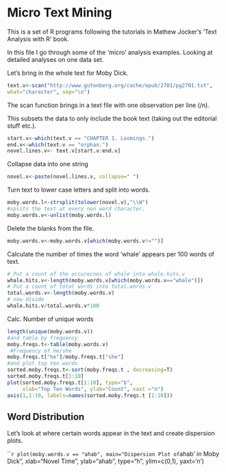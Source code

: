 Micro Text Mining
========================================================

This is a set of R programs following the tutorials in Mathew Jocker's 'Text Analysis
with R' book.

In this file I go through some of the 'micro' analysis examples. Looking at detailed analyses on one data set.

Let's bring in the whole text for Moby Dick.

```r
text.v<-scan("http://www.gutenberg.org/cache/epub/2701/pg2701.txt",
what="character", sep="\n")
```
The scan function brings in a text file with one observation per line (/n).

This subsets the data to only include the book text (taking out the editorial stuff etc.).

```r
start.v<-which(text.v == "CHAPTER 1. Loomings.")
end.v<-which(text.v == "orphan.")
novel.lines.v<- text.v[start.v:end.v]
````

Collapse data into one string
```r
novel.v<-paste(novel.lines.v, collapse=" ")
````

Turn text to lower case letters and split into words.
```r
moby.words.l<-strsplit(tolower(novel.v),"\\W")
#splits the text at every non word character.
moby.words.v<-unlist(moby.words.l)
```

Delete the blanks from the file.
```r
moby.words.v<-moby.words.v[which(moby.words.v!="")]
````

Calculate the number of times the word 'whale' appears per 100 words of text.
```r
# Put a count of the occurecnes of whale into whale.hits.v
whale.hits.v<-length(moby.words.v[which(moby.words.v=="whale")])
# Put a count of total words into total.words.v
total.words.v<-length(moby.words.v)
# now divide
whale.hits.v/total.words.v*100
```

Calc. Number of unique words
```r
length(unique(moby.words.v))
#and table by frequency
moby.freqs.t<-table(moby.words.v)
 #Frequency of he/she
moby.freqs.t["he"]/moby.freqs.t["she"]
#and plot top ten words
sorted.moby.freqs.t<-sort(moby.freqs.t , decreasing=T)
sorted.moby.freqs.t[1:10]
plot(sorted.moby.freqs.t[1:10], type="b",
     xlab="Top Ten Words", ylab="Count", xaxt ="n")
axis(1,1:10, labels=names(sorted.moby.freqs.t [1:10]))
```

Word Distribution
------------------
  
Let's look at where certain words appear in the text and create
dispersion plots.

```r
plot(moby.words.v == "ahab", main="Dispersion Plot of `ahab' in Moby Dick",
xlab="Novel Time", ylab="ahab", type="h", ylim=c(0,1), yaxt='n')